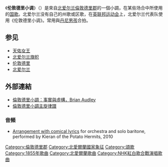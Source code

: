 {{For|1938年電影|倫敦德里小調 (電影)}}
{{Infobox anthem
|title         = Londonderry Air
|chinese_title = 倫敦德里小調
|alt_title     = Derry Air<br/>Air from County Derry
|image         =Coat_of_Arms_of_Northern_Ireland.svg
|image_size    =
|caption       =
|prefix        =国歌
|country       ={{flag|Northern Ireland|union}}
|author        =
|lyrics_date   =
|composer      = 未知
|music_date    =
|adopted       =
|until         =
|sound         = Londonderry_Air.ogg
|sound_title   = 倫敦德里小調的鋼琴編曲
}}
《'''伦敦德里小调'''》（{{lang-en|''Londonderry Air''}}）是來自[[北爱尔兰|北爱尔兰]][[倫敦德里郡|倫敦德里郡]]的一個小調，在某些场合中所使用的[[国歌|国歌]]。北爱尔兰没有自己的州歌或区歌，在[[英联邦运动会|英联邦运动会]]上，北爱尔兰代表队使用《伦敦德里小调》。常用與[[丹尼男孩|丹尼男孩]]合拍。

== 参见 ==
*[[天佑女王|天佑女王]]
*[[北爱尔兰旗帜|北爱尔兰旗帜]]
*[[伦敦德里|伦敦德里]]
*[[北爱尔兰|北爱尔兰]]

==外部連結==
* [https://web.archive.org/web/20050930170319/http://pages.britishlibrary.net/londonderryair/ 倫敦德里小調：事實與虛構，Brian Audley]
* [https://web.archive.org/web/20121202013915/http://www.wikifonia.org/node/2847 倫敦德里小調主旋律譜]

===音頻===
* [http://soundcloud.com/potatohermits/paperboy Arrangement with comical lyrics] {{Wayback|url=http://soundcloud.com/potatohermits/paperboy |date=20200624053343 }} for orchestra and solo baritone, performed by Kieran of the Potato Hermits, 2010
{{歐洲題目|國歌}}
{{DEFAULTSORT:Londonderry Air}}
[[Category:倫敦德里郡|Category:倫敦德里郡]]
[[Category:北愛爾蘭國家象征|Category:北愛爾蘭國家象征]]
[[Category:頌歌|Category:頌歌]]
[[Category:1855年歌曲|Category:1855年歌曲]]
[[Category:北愛爾蘭歌曲|Category:北愛爾蘭歌曲]]
[[Category:NHK紅白歌合戰演唱歌曲|Category:NHK紅白歌合戰演唱歌曲]]